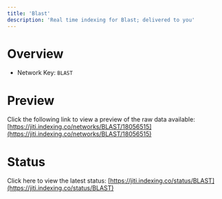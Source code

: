 ```yaml
---
title: 'Blast'
description: 'Real time indexing for Blast; delivered to you'
---
```


# Overview
- Network Key: `BLAST`

# Preview
Click the following link to view a preview of the raw data available: [https://jiti.indexing.co/networks/BLAST/18056515](https://jiti.indexing.co/networks/BLAST/18056515)

# Status
Click here to view the latest status: [https://jiti.indexing.co/status/BLAST](https://jiti.indexing.co/status/BLAST)
